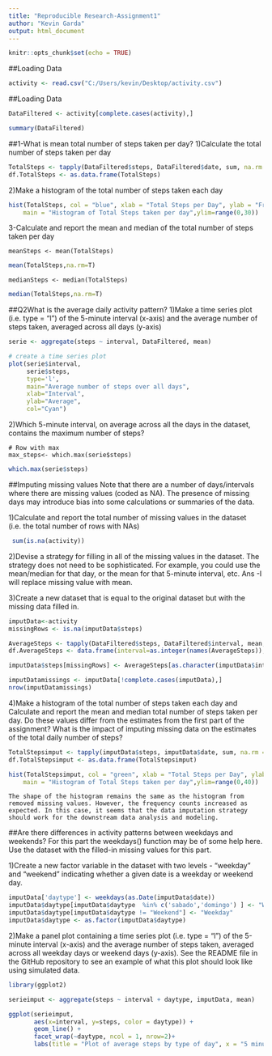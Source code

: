 ---
title: "Reproducible Research-Assignment1"
author: "Kevin Garda"
output: html_document
---

```{r setup, include=FALSE}
knitr::opts_chunk$set(echo = TRUE)
```

##Loading Data
```{r}
activity <- read.csv("C:/Users/kevin/Desktop/activity.csv")
```
##Loading Data
```{r}
DataFiltered <- activity[complete.cases(activity),]

```

```{r DataFiltered}

summary(DataFiltered)
```


##1-What is mean total number of steps taken per day?
1)Calculate the total number of steps taken per day
```{r DataFiltered1}
TotalSteps <- tapply(DataFiltered$steps, DataFiltered$date, sum, na.rm = TRUE, simplify = T)
df.TotalSteps <- as.data.frame(TotalSteps)

```

2)Make a histogram of the total number of steps taken each day



```{r pressure}
hist(TotalSteps, col = "blue", xlab = "Total Steps per Day", ylab = "Frequency", 
    main = "Histogram of Total Steps taken per day",ylim=range(0,30))
```

3-Calculate and report the mean and median of the total number of steps taken per day
```
meanSteps <- mean(TotalSteps)
```

```{r kk, echo=FALSE}
mean(TotalSteps,na.rm=T)
```
```
medianSteps <- median(TotalSteps)
```
```{r kkr, echo=FALSE}
median(TotalSteps,na.rm=T)
```
##Q2What is the average daily activity pattern?
1)Make a time series plot (i.e. type = "l") of the 5-minute interval (x-axis) and the average number of steps taken, averaged across all days (y-axis)
```{r kkr21}
serie <- aggregate(steps ~ interval, DataFiltered, mean)

# create a time series plot 
plot(serie$interval, 
     serie$steps, 
     type='l', 
     main="Average number of steps over all days", 
     xlab="Interval", 
     ylab="Average", 
     col="Cyan")
```

2)Which 5-minute interval, on average across all the days in the dataset, contains the maximum number of steps?
```
# Row with max
max_steps<- which.max(serie$steps)
```
```{r qw1e}
which.max(serie$steps)
```

##Imputing missing values
Note that there are a number of days/intervals where there are missing values (coded as NA). The presence of missing days may introduce bias into some calculations or summaries of the data.

1)Calculate and report the total number of missing values in the dataset (i.e. the total number of rows with NAs)
```{r qwqa1e}
 sum(is.na(activity))
```
2)Devise a strategy for filling in all of the missing values in the dataset. The strategy does not need to be sophisticated. For example, you could use the mean/median for that day, or the mean for that 5-minute interval, etc.
Ans -I will replace missing value with mean.


3)Create a new dataset that is equal to the original dataset but with the missing data filled in.
```{r qweqweq}

imputData<-activity
missingRows <- is.na(imputData$steps)

AverageSteps <- tapply(DataFiltered$steps, DataFiltered$interval, mean, na.rm = TRUE, simplify = T)
df.AverageSteps <- data.frame(interval=as.integer(names(AverageSteps)), avgStep=AverageSteps)

imputData$steps[missingRows] <- AverageSteps[as.character(imputData$interval[missingRows])]

imputDatamissings <- imputData[!complete.cases(imputData),]
nrow(imputDatamissings)
```


4)Make a histogram of the total number of steps taken each day and Calculate and report the mean and median total number of steps taken per day. Do these values differ from the estimates from the first part of the assignment? What is the impact of imputing missing data on the estimates of the total daily number of steps?

```{r hjhj}
TotalStepsimput <- tapply(imputData$steps, imputData$date, sum, na.rm = TRUE, simplify = T)
df.TotalStepsimput <- as.data.frame(TotalStepsimput)

hist(TotalStepsimput, col = "green", xlab = "Total Steps per Day", ylab = "Frequency", 
    main = "Histogram of Total Steps taken per day",ylim=range(0,40))
```
```
The shape of the histogram remains the same as the histogram from removed missing values. However, the frequency counts increased as expected. In this case, it seems that the data imputation strategy should work for the downstream data analysis and modeling.
```

##Are there differences in activity patterns between weekdays and weekends?
For this part the weekdays() function may be of some help here. Use the dataset with the filled-in missing values for this part.

1)Create a new factor variable in the dataset with two levels - "weekday" and "weekend" indicating whether a given date is a weekday or weekend day.

```{r yufug}
imputData['daytype'] <- weekdays(as.Date(imputData$date))
imputData$daytype[imputData$daytype  %in% c('sabado','domingo') ] <- "Weekend"
imputData$daytype[imputData$daytype != "Weekend"] <- "Weekday"
imputData$daytype <- as.factor(imputData$daytype)

```
2)Make a panel plot containing a time series plot (i.e. type = "l") of the 5-minute interval (x-axis) and the average number of steps taken, averaged across all weekday days or weekend days (y-axis). See the README file in the GitHub repository to see an example of what this plot should look like using simulated data.



```{r xddzs}
library(ggplot2)

serieimput <- aggregate(steps ~ interval + daytype, imputData, mean)

ggplot(serieimput, 
       aes(x=interval, y=steps, color = daytype)) +
       geom_line() +
       facet_wrap(~daytype, ncol = 1, nrow=2)+
       labs(title = "Plot of average steps by type of day", x = "5 minute interval", y = "Average")




```



